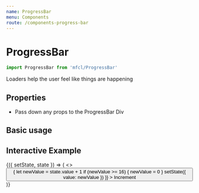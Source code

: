 ```yaml
---
name: ProgressBar
menu: Components
route: /components-progress-bar
---
```



# ProgressBar

```javascript
import ProgressBar from 'mfcl/ProgressBar'
```

Loaders help the user feel like things are happening

## Properties

- Pass down any props to the ProgressBar Div
  <Props of={ProgressBar} />

## Basic usage

<Playground>
  <ProgressBar value={32} />
</Playground>

## Interactive Example

<Playground>
  <Component initialState={{ value: 1 }}>
    {({ setState, state }) => (
      <>
        <ProgressBar value={state.value} max={15} />
        <br />
        <Button
          onClick={() => {
            let newValue = state.value + 1
            if (newValue >= 16) {
              newValue = 0
            }
            setState({ value: newValue })
          }}
        >
          Increment
        </Button>
      </>
    )}
  </Component>
</Playground>
